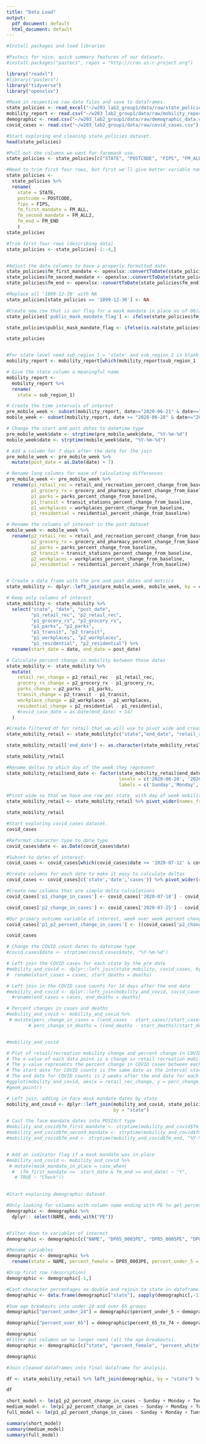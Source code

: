 ```yaml
---
title: "Data Load"
output:
  pdf_document: default
  html_document: default
---
```

```r
#Install packages and load libraries 

#Pastecs for nice, quick summary features of our datasets. 
#install.packages("pastecs", repos = "http://cran.us.r-project.org")

library("readxl")
#library("pastecs")
library("tidyverse")
library("openxlsx")

```


```r
#Read in respective raw data files and save to dataframes.  
state_policies <- read_excel("~/w203_lab2_group1/data/raw/state_policies.xlsx")
mobility_report <- read.csv("~/w203_lab2_group1/data/raw/mobility_report.csv")
demographic <- read.csv("~/w203_lab2_group1/data/raw/demographic_data.csv")
covid_cases <- read.csv("~/w203_lab2_group1/data/raw/covid_cases.csv")
```

```r
#Start exploring and cleaning state_policies dataset. 
head(state_policies)

#Pull out the columns we want for facemask use.
state_policies <- state_policies[c("STATE", "POSTCODE", "FIPS", "FM_ALL", "FM_ALL2", "FM_END")]

#Need to trim first four rows, but first we'll give better variable names
state_policies <- 
  state_policies %>%
  rename(
    state = STATE, 
    postcode = POSTCODE, 
    fips = FIPS, 
    fm_first_mandate = FM_ALL, 
    fm_second_mandate = FM_ALL2, 
    fm_end = FM_END
    )
state_policies

#Trim first four rows (describing data)
state_policies <- state_policies[-1:-4,]


#Adjust the date columns to have a properly formatted date.
state_policies$fm_first_mandate <- openxlsx::convertToDate(state_policies$fm_first_mandate)
state_policies$fm_second_mandate <- openxlsx::convertToDate(state_policies$fm_second_mandate)
state_policies$fm_end <- openxlsx::convertToDate(state_policies$fm_end)

#Replace all '1899-12-30' with NA
state_policies[state_policies == '1899-12-30'] <- NA

#Create new row that is our flag for a mask mandate in place as of 06/28 (our week of interest)
state_policies['public_mask_mandate_flag'] <- ifelse(state_policies$fm_first_mandate <= '2020-06-28' & (state_policies$fm_end > '2020-07-04' | is.na(state_policies$fm_end)) | state_policies$fm_second_mandate <= '2020-06-28', 1, 0)

state_policies$public_mask_mandate_flag <- ifelse(is.na(state_policies$public_mask_mandate_flag),0,state_policies$public_mask_mandate_flag)

state_policies



```


```r

#For state level need sub_region_1 = 'state' and sub_region_2 is blank
mobility_report <- mobility_report[which(mobility_report$sub_region_1 != '' & mobility_report$sub_region_2 == ''),]

# Give the state column a meaningful name
mobility_report <- 
  mobility_report %>%
  rename(
    state = sub_region_1)
```
```r

# Create the time intervals of interest
pre_mobile_week <- subset(mobility_report, date>="2020-06-21" & date<="2020-06-27")
mobile_week <- subset(mobility_report, date >= "2020-06-28" & date<="2020-07-04")

# Change the start and post dates to datetime type
pre_mobile_week$date <- strptime(pre_mobile_week$date, "%Y-%m-%d")
mobile_week$date <- strptime(mobile_week$date, "%Y-%m-%d")

# Add a column for 7 days after the date for the join
pre_mobile_week <- pre_mobile_week %>%
  mutate(post_date = as.Date(date) + 7)

# Rename long columns for ease of calculating differences 
pre_mobile_week <- pre_mobile_week %>%
  rename(p1_retail_rec = retail_and_recreation_percent_change_from_baseline,
         p1_grocery_rx = grocery_and_pharmacy_percent_change_from_baseline,
         p1_parks = parks_percent_change_from_baseline,
         p1_transit = transit_stations_percent_change_from_baseline,
         p1_workplaces = workplaces_percent_change_from_baseline,
         p1_residential = residential_percent_change_from_baseline)

# Rename the columns of interest in the post dataset
mobile_week <- mobile_week %>%
  rename(p2_retail_rec = retail_and_recreation_percent_change_from_baseline,
         p2_grocery_rx = grocery_and_pharmacy_percent_change_from_baseline,
         p2_parks = parks_percent_change_from_baseline,
         p2_transit = transit_stations_percent_change_from_baseline,
         p2_workplaces = workplaces_percent_change_from_baseline,
         p2_residential = residential_percent_change_from_baseline)


# Create a data frame with the pre and post dates and metrics 
state_mobility <- dplyr::left_join(pre_mobile_week, mobile_week, by = c("state", "post_date" = "date"), copy = FALSE, suffix = c(".x", ".y"))

# Keep only columns of interest
state_mobility <- state_mobility %>%
  select("state", "date", "post_date",
         "p1_retail_rec", "p2_retail_rec",
         "p1_grocery_rx", "p2_grocery_rx",
         "p1_parks", "p2_parks",
         "p1_transit", "p2_transit",
         "p1_workplaces", "p2_workplaces",
         "p1_residential", "p2_residential") %>%
  rename(start_date = date, end_date = post_date)

# Calculate percent change in mobility between those dates
state_mobility <- state_mobility %>%
  mutate(
    retail_rec_change = p2_retail_rec - p1_retail_rec,
    grocery_rx_change = p2_grocery_rx - p1_grocery_rx,
    parks_change = p2_parks - p1_parks,
    transit_change = p2_transit - p1_transit,
    workplace_change = p2_workplaces - p1_workplaces,
    residential_change = p2_residential - p1_residential,
    #covid_case_date = as.Date(end_date) + 14)
  )

#Create filtered df for retail that we will use to pivot wide and create a column for each day of week (each independent variable in our model). 
state_mobility_retail <- state_mobility[c("state","end_date", "retail_rec_change")]

state_mobility_retail['end_date'] <- as.character(state_mobility_retail$end_date)

state_mobility_retail

#Rename deltas to which day of the week they represent
state_mobility_retail$end_date <- factor(state_mobility_retail$end_date, 
                                         levels = c('2020-06-28', '2020-06-29','2020-06-30', '2020-07-01','2020-07-02','2020-07-03','2020-07-04'),
                                         labels = c('Sunday','Monday','Tuesday','Wednesday','Thursday','Friday','Saturday'))

#Pivot wide so that we have one row per state, with day of week mobility changes in separate columns. 
state_mobility_retail <- state_mobility_retail %>% pivot_wider(names_from = end_date, values_from = retail_rec_change)

state_mobility_retail
```

```r
#Start exploring covid_cases dataset. 
covid_cases

#Reformat character type to date type
covid_cases$date <- as.Date(covid_cases$date)

#Subset to dates of interest. 
covid_cases <- covid_cases[which(covid_cases$date >= '2020-07-12' & covid_cases$date <= '2020-07-25'),]

#Create columns for each date to make it easy to calculate deltas 
covid_cases <- covid_cases[c('state','date','cases')] %>% pivot_wider(names_from = date, values_from = cases)

#Create new columns that are simple delta calculations 
covid_cases['p1_change_in_cases'] <- covid_cases['2020-07-18'] - covid_cases['2020-07-12']

covid_cases['p2_change_in_cases'] <- covid_cases['2020-07-25'] - covid_cases['2020-07-19']

#Our primary outcome variable of interest, week over week percent change in new cases
covid_cases['p1_p2_percent_change_in_cases'] <- ((covid_cases['p2_change_in_cases'] / covid_cases['p1_change_in_cases']) - 1) * 100

covid_cases

```




```r
# Change the COVID count dates to datetime type
#covid_cases$date <- strptime(covid_cases$date, "%Y-%m-%d")

# Left join the COVID cases for each state by the pre date
#mobility_and_covid <- dplyr::left_join(state_mobility, covid_cases, by = c("state", "start_date" = "date")) %>%
#  rename(start_cases = cases, start_deaths = deaths)

# Left join in the COVID case counts for 14 days after the end date
#mobility_and_covid <- dplyr::left_join(mobility_and_covid, covid_cases, by = c("state", "covid_case_date" = "date"), copy = FALSE, suffix = c(".x", ".y")) %>%
  #rename(end_cases = cases, end_deaths = deaths)

# Percent changes in cases and deaths
#mobility_and_covid <- mobility_and_covid %>%
 # mutate(perc_change_in_cases = ((end_cases - start_cases)/start_cases)*100,
        # perc_change_in_deaths = ((end_deaths - start_deaths)/start_deaths)*100)


#mobility_and_covid
```


```r

# Plot of retail/recreation mobility change and percent change in COVID cases
# The x-value of each data point is a change in retail recreation mobility score for a paired observation in the period of interest for one state
# The y-value represents the percent change in COVID cases between each pair's COVID case start and end-date
# The start date for COVID counts is the same date as the interval starting date for each mobility pair
# The end date for COVID counts is 2 weeks after the end date for each mobility pair
#ggplot(mobility_and_covid, aes(x = retail_rec_change, y = perc_change_in_cases)) +
#geom_point()

```




```r

# Left join, adding in face mask mandate dates by state
mobility_and_covid <- dplyr::left_join(mobility_and_covid, state_policies,
                                       by = "state")

# Cast the face mandate dates into POSIXct type
#mobility_and_covid$fm_first_mandate <- strptime(mobility_and_covid$fm_first_mandate, "%Y-%m-%d")
#mobility_and_covid$fm_second_mandate <- strptime(mobility_and_covid$fm_second_mandate, "%Y-%m-%d")
#mobility_and_covid$fm_end <- strptime(mobility_and_covid$fm_end, "%Y-%m-%d")


# Add an indicator flag if a mask mandate was in-place
#mobility_and_covid <- mobility_and_covid %>%
 # mutate(mask_mandate_in_place = case_when(
  #  (fm_first_mandate <=  start_date & fm_end >= end_date) ~ "Y",
   # TRUE ~ "Check"))
  
```

```r
#Start exploring demographic dataset. 

#Only looking for columns with column name ending with PE to get percentages by state. 
demographic <- demographic %>% 
  dplyr:: select(NAME, ends_with("PE"))


#Filter down to variables of interest
demographic <- demographic[c("NAME", "DP05_0003PE", "DP05_0005PE", "DP05_0006PE", "DP05_0007PE", "DP05_0008PE", "DP05_0009PE", "DP05_0015PE", "DP05_0016PE", "DP05_0017PE","DP05_0037PE")]

#Rename variables
demographic <- demographic %>%
  rename(state = NAME, percent_female = DP05_0003PE, percent_under_5 = DP05_0005PE, percent_5_to_9 = DP05_0006PE, percent_10_to_14 = DP05_0007PE, percent_15_to_19 = DP05_0008PE, percent_20_to_24 = DP05_0009PE, percent_65_to_74 = DP05_0015PE, percent_75_to_84 = DP05_0016PE, percent_85_plus = DP05_0017PE, percent_white = DP05_0037PE)

#Drop first row (description)
demographic <- demographic[-1,]

#Cast character percentages as double and rejoin to state in dataframe. 
demographic <- data.frame(demographic["state"], sapply(demographic[,-1], as.numeric))

#Sum age breakouts into under 24 and over 65 groups
demographic["percent_under_24"] = demographic$percent_under_5 + demographic$percent_5_to_9 + demographic$percent_10_to_14 + demographic$percent_15_to_19 + demographic$percent_20_to_24

demographic["percent_over_65"] = demographic$percent_65_to_74 + demographic$percent_75_to_84 + demographic$percent_85_plus

demographic
#Filter out columns we no longer need (all the age breakouts). 
demographic <- demographic[c("state", "percent_female", "percent_white", "percent_under_24", "percent_over_65")]

demographic
```


```r
#Join cleaned dataframes into final dataframe for analysis. 

df <- state_mobility_retail %>% left_join(demographic, by = "state") %>% left_join(covid_cases[c("state","p1_p2_percent_change_in_cases")], by = "state") %>% left_join(state_policies[c("state","public_mask_mandate_flag")], by = "state")

df
```


```r
short_model <- lm(p1_p2_percent_change_in_cases ~ Sunday + Monday + Tuesday + Wednesday + Thursday + Friday + Saturday, data = df)
medium_model <- lm(p1_p2_percent_change_in_cases ~ Sunday + Monday + Tuesday + Wednesday + Thursday + Friday + Saturday + public_mask_mandate_flag, data = df)
full_model <- lm(p1_p2_percent_change_in_cases ~ Sunday + Monday + Tuesday + Wednesday + Thursday + Friday + Saturday + public_mask_mandate_flag + percent_female + percent_white + percent_under_24 + percent_over_65,data = df)

summary(short_model)
summary(medium_model)
summary(full_model)
```

